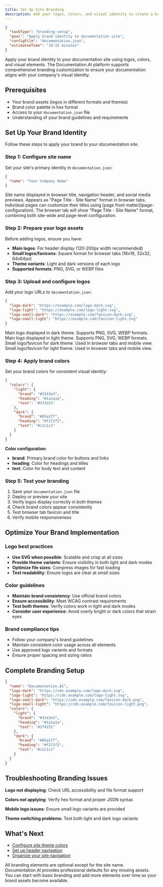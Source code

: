 ```yaml
---
title: Set Up Site Branding
description: Add your logos, colors, and visual identity to create a branded documentation site that matches your company's look and feel.
---
```


```json
{
  "taskType": "branding-setup",
  "goal": "Apply brand identity to documentation site",
  "configFile": "documentation.json",
  "estimatedTime": "10-15 minutes"
}
```

Apply your brand identity to your documentation site using logos, colors, and visual elements. The Documentation.AI platform supports comprehensive branding customization to ensure your documentation aligns with your company's visual identity.

## Prerequisites

- Your brand assets (logos in different formats and themes)
- Brand color palette in hex format
- Access to your `documentation.json` file
- Understanding of your brand guidelines and requirements

## Set Up Your Brand Identity

Follow these steps to apply your brand to your documentation site.

### Step 1: Configure site name

Set your site's primary identity in `documentation.json`:

```json
{
  "name": "Your Company Name"
}
```

<ParamField path="name" param-type="string" required="true" showLocation="false">
  Site name displayed in browser title, navigation header, and social media previews. Appears as "Page Title - Site Name" format in browser tabs.
</ParamField>

<Callout>
Individual pages can customize their titles using [page front matter](page-configuration). The browser tab will show "Page Title - Site Name" format, combining both site-wide and page-level configuration.
</Callout>

### Step 2: Prepare your logo assets

Before adding logos, ensure you have:
- **Main logos**: For header display (120-200px width recommended)
- **Small logos/favicons**: Square format for browser tabs (16x16, 32x32, 64x64px)
- **Theme variants**: Light and dark versions of each logo
- **Supported formats**: PNG, SVG, or WEBP files

### Step 3: Upload and configure logos

Add your logo URLs to `documentation.json`:

```json
{
  "logo-dark": "https://example.com/logo-dark.svg",
  "logo-light": "https://example.com/logo-light.svg", 
  "logo-small-dark": "https://example.com/favicon-dark.svg",
  "logo-small-light": "https://example.com/favicon-light.svg"
}
```

<ParamField path="logo-dark" param-type="string" required="false" showLocation="false">
  Main logo displayed in dark theme. Supports PNG, SVG, WEBP formats.
</ParamField>

<ParamField path="logo-light" param-type="string" required="false" showLocation="false">
  Main logo displayed in light theme. Supports PNG, SVG, WEBP formats.
</ParamField>

<ParamField path="logo-small-dark" param-type="string" required="false" showLocation="false">
  Small logo/favicon for dark theme. Used in browser tabs and mobile view.
</ParamField>

<ParamField path="logo-small-light" param-type="string" required="false" showLocation="false">
  Small logo/favicon for light theme. Used in browser tabs and mobile view.
</ParamField>

### Step 4: Apply brand colors

Set your brand colors for consistent visual identity:

```json
{
  "colors": {
    "light": {
      "brand": "#3143e3",
      "heading": "#1a1a1a", 
      "text": "#374151"
    },
    "dark": {
      "brand": "#85a1ff",
      "heading": "#f2f2f2",
      "text": "#c1c1c1"
    }
  }
}
```

**Color configuration:**
- **brand**: Primary brand color for buttons and links
- **heading**: Color for headings and titles
- **text**: Color for body text and content

### Step 5: Test your branding

1. Save your `documentation.json` file
2. Deploy or preview your site
3. Verify logos display correctly in both themes
4. Check brand colors appear consistently
5. Test browser tab favicon and title
6. Verify mobile responsiveness

## Optimize Your Brand Implementation

### Logo best practices
- **Use SVG when possible**: Scalable and crisp at all sizes
- **Provide theme variants**: Ensure visibility in both light and dark modes
- **Optimize file sizes**: Compress images for fast loading
- **Test readability**: Ensure logos are clear at small sizes

### Color guidelines
- **Maintain brand consistency**: Use official brand colors
- **Ensure accessibility**: Meet WCAG contrast requirements
- **Test both themes**: Verify colors work in light and dark modes
- **Consider user experience**: Avoid overly bright or dark colors that strain eyes

### Brand compliance tips
- Follow your company's brand guidelines
- Maintain consistent color usage across all elements
- Use approved logo variants and formats
- Ensure proper spacing and sizing ratios

## Complete Branding Setup

```json
{
  "name": "Documentation.AI",
  "logo-dark": "https://cdn.example.com/logo-dark.svg",
  "logo-light": "https://cdn.example.com/logo-light.svg", 
  "logo-small-dark": "https://cdn.example.com/favicon-dark.png",
  "logo-small-light": "https://cdn.example.com/favicon-light.png",
  "colors": {
    "light": {
      "brand": "#3143e3",
      "heading": "#1a1a1a",
      "text": "#374151"
    },
    "dark": {
      "brand": "#85a1ff", 
      "heading": "#f2f2f2",
      "text": "#c1c1c1"
    }
  }
}
```

## Troubleshooting Branding Issues

**Logo not displaying**: Check URL accessibility and file format support

**Colors not applying**: Verify hex format and proper JSON syntax

**Mobile logo issues**: Ensure small logo variants are provided

**Theme switching problems**: Test both light and dark logo variants

## What's Next

- [Configure site theme colors](theme)
- [Set up header navigation](header-and-footer)
- [Organize your site navigation](navigation-and-sidebar)

<Callout>
All branding elements are optional except for the site name. Documentation.AI provides professional defaults for any missing assets. You can start with basic branding and add more elements over time as your brand assets become available.
</Callout>